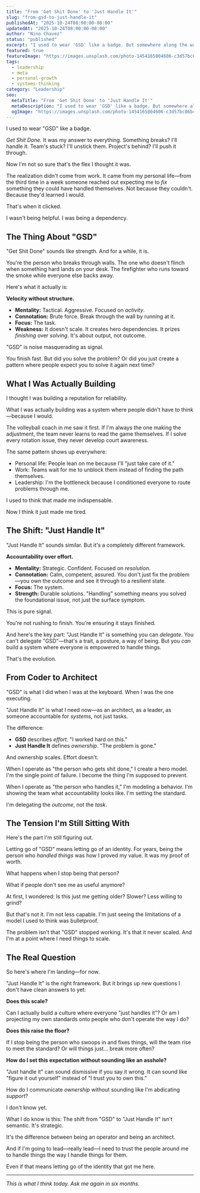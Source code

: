 ```yaml
---
title: "From 'Get Shit Done' to 'Just Handle It'"
slug: "from-gsd-to-just-handle-it"
publishedAt: "2025-10-24T08:00:00-08:00"
updatedAt: "2025-10-24T08:00:00-08:00"
author: "Nino Chavez"
status: "published"
excerpt: "I used to wear 'GSD' like a badge. But somewhere along the way, I realized my old mantra was creating the exact dependency I was supposed to prevent."
featured: true
featureImage: "https://images.unsplash.com/photo-1454165804606-c3d57bc86b40?crop=entropy&cs=tinysrgb&fit=max&fm=jpg&ixlib=rb-4.1.0&q=80&w=2000"
tags:
  - leadership
  - meta
  - personal-growth
  - systems-thinking
category: "Leadership"
seo:
  metaTitle: "From 'Get Shit Done' to 'Just Handle It'"
  metaDescription: "I used to wear 'GSD' like a badge. But somewhere along the way, I realized my old mantra was creating the exact dependency I was supposed to prevent."
  ogImage: "https://images.unsplash.com/photo-1454165804606-c3d57bc86b40?crop=entropy&cs=tinysrgb&fit=max&fm=jpg&ixlib=rb-4.1.0&q=80&w=2000"
---
```


I used to wear "GSD" like a badge.

*Get Shit Done.* It was my answer to everything. Something breaks? I'll handle it. Team's stuck? I'll unstick them. Project's behind? I'll push it through.

Now I'm not so sure that's the flex I thought it was.

The realization didn't come from work. It came from my personal life—from the third time in a week someone reached out expecting me to *fix* something they could have handled themselves. Not because they couldn't. Because they'd learned I would.

That's when it clicked.

I wasn't being helpful. I was being a dependency.

## **The Thing About "GSD"**

"Get Shit Done" sounds like strength. And for a while, it is.

You're the person who breaks through walls. The one who doesn't flinch when something hard lands on your desk. The firefighter who runs toward the smoke while everyone else backs away.

Here's what it actually is:

**Velocity without structure.**

- **Mentality:** Tactical. Aggressive. Focused on *activity*.
- **Connotation:** Brute force. Break through the wall by running at it.
- **Focus:** The task.
- **Weakness:** It doesn't scale. It creates hero dependencies. It prizes *finishing* over *solving*. It's about output, not outcome.

"GSD" is noise masquerading as signal.

You finish fast. But did you solve the problem? Or did you just create a pattern where people expect you to solve it again next time?

## **What I Was Actually Building**

I thought I was building a reputation for reliability.

What I was actually building was a system where people didn't have to think—because I would.

The volleyball coach in me saw it first. If I'm always the one making the adjustment, the team never learns to read the game themselves. If I solve every rotation issue, they never develop court awareness.

The same pattern shows up everywhere:

- Personal life: People lean on me because I'll "just take care of it."
- Work: Teams wait for me to unblock them instead of finding the path themselves.
- Leadership: I'm the bottleneck because I conditioned everyone to route problems through me.

I used to think that made me indispensable.

Now I think it just made me tired.

## **The Shift: "Just Handle It"**

"Just Handle It" sounds similar. But it's a completely different framework.

**Accountability over effort.**

- **Mentality:** Strategic. Confident. Focused on *resolution*.
- **Connotation:** Calm, competent, assured. You don't just fix the problem—you own the outcome and see it through to a resilient state.
- **Focus:** The system.
- **Strength:** Durable solutions. "Handling" something means you solved the foundational issue, not just the surface symptom.

This is pure signal.

You're not rushing to finish. You're ensuring it stays finished.

And here's the key part: "Just Handle It" is something you can *delegate*. You can't delegate "GSD"—that's a trait, a posture, a way of being. But you *can* build a system where everyone is empowered to handle things.

That's the evolution.

## **From Coder to Architect**

"GSD" is what I did when I was at the keyboard. When I was the one executing.

"Just Handle It" is what I need now—as an architect, as a leader, as someone accountable for *systems*, not just tasks.

The difference:

- **GSD** describes *effort*. "I worked hard on this."
- **Just Handle It** defines *ownership*. "The problem is gone."

And ownership scales. Effort doesn't.

When I operate as "the person who gets shit done," I create a hero model. I'm the single point of failure. I become the thing I'm supposed to prevent.

When I operate as "the person who handles it," I'm modeling a behavior. I'm showing the team what accountability looks like. I'm setting the standard.

I'm delegating the *outcome*, not the *task*.

## **The Tension I'm Still Sitting With**

Here's the part I'm still figuring out.

Letting go of "GSD" means letting go of an identity. For years, being the person who *handled things* was how I proved my value. It was my proof of worth.

What happens when I stop being that person?

What if people don't see me as useful anymore?

At first, I wondered: Is this just me getting older? Slower? Less willing to grind?

But that's not it. I'm not less capable. I'm just seeing the limitations of a model I used to think was bulletproof.

The problem isn't that "GSD" stopped working. It's that it never scaled. And I'm at a point where I need things to scale.

## **The Real Question**

So here's where I'm landing—for now.

"Just Handle It" is the right framework. But it brings up new questions I don't have clean answers to yet:

**Does this scale?**

Can I actually build a culture where everyone "just handles it"? Or am I projecting my own standards onto people who don't operate the way I do?

**Does this raise the floor?**

If I stop being the person who swoops in and fixes things, will the team rise to meet the standard? Or will things just… break more often?

**How do I set this expectation without sounding like an asshole?**

"Just handle it" can sound dismissive if you say it wrong. It can sound like "figure it out yourself" instead of "I trust you to own this."

How do I communicate *ownership* without sounding like I'm abdicating *support*?

I don't know yet.

What I do know is this: The shift from "GSD" to "Just Handle It" isn't semantic. It's strategic.

It's the difference between being an operator and being an architect.

And if I'm going to lead—really lead—I need to trust the people around me to handle things the way I handle things for them.

Even if that means letting go of the identity that got me here.

---

*This is what I think today. Ask me again in six months.*
